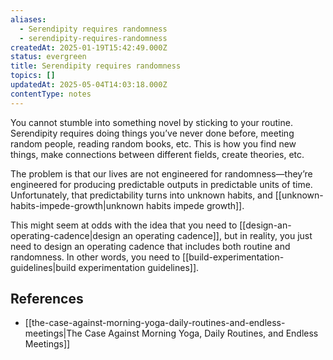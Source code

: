 ```yaml
---
aliases:
  - Serendipity requires randomness
  - serendipity-requires-randomness
createdAt: 2025-01-19T15:42:49.000Z
status: evergreen
title: Serendipity requires randomness
topics: []
updatedAt: 2025-05-04T14:03:18.000Z
contentType: notes
---
```

You cannot stumble into something novel by sticking to your routine. Serendipity requires doing things you’ve never done before, meeting random people, reading random books, etc. This is how you find new things, make connections between different fields, create theories, etc.

The problem is that our lives are not engineered for randomness—they’re engineered for producing predictable outputs in predictable units of time. Unfortunately, that predictability turns into unknown habits, and [[unknown-habits-impede-growth|unknown habits impede growth]].

This might seem at odds with the idea that you need to [[design-an-operating-cadence|design an operating cadence]], but in reality, you just need to design an operating cadence that includes both routine and randomness. In other words, you need to [[build-experimentation-guidelines|build experimentation guidelines]].

## References

- [[the-case-against-morning-yoga-daily-routines-and-endless-meetings|The Case Against Morning Yoga, Daily Routines, and Endless Meetings]]
